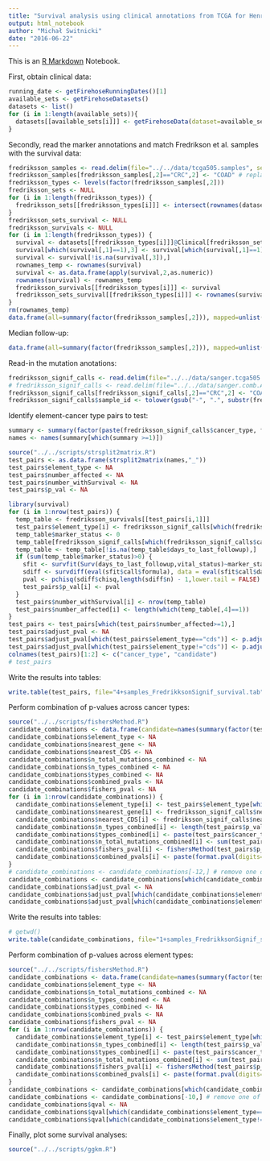```yaml
---
title: "Survival analysis using clinical annotations from TCGA for Henrik"
output: html_notebook
author: "Michał Switnicki"
date: "2016-06-22"
---
```

This is an [R Markdown](http://rmarkdown.rstudio.com) Notebook.

First, obtain clinical data:
```r
running_date <- getFirehoseRunningDates()[1]
available_sets <- getFirehoseDatasets()
datasets <- list()
for (i in 1:length(available_sets)){
  datasets[[available_sets[i]]] <- getFirehoseData(dataset=available_sets[i], runDate=running_date, forceDownload = TRUE, Clinic=TRUE)
}
```

Secondly, read the marker annotations and match Fredrikson et al. samples with the survival data:
```r
fredriksson_samples <- read.delim(file="../../data/tcga505.samples", sep="\t", col.names = c("sample_id", "cancer_type"), stringsAsFactors = F)
fredriksson_samples[fredriksson_samples[,2]=="CRC",2] <- "COAD" # replace CRC with updated TCGA symbol - COAD
fredriksson_types <- levels(factor(fredriksson_samples[,2]))
fredriksson_sets <- NULL
for (i in 1:length(fredriksson_types)) {
  fredriksson_sets[[fredriksson_types[i]]] <- intersect(rownames(datasets[[fredriksson_types[i]]]@Clinical), tolower(gsub("-", ".", substr(fredriksson_samples[fredriksson_samples[,2]==fredriksson_types[i],1],1,12))))
}
fredriksson_sets_survival <- NULL
fredriksson_survivals <- NULL
for (i in 1:length(fredriksson_types)) {
  survival <- datasets[[fredriksson_types[i]]]@Clinical[fredriksson_sets[[fredriksson_types[i]]],3:5]
  survival[which(survival[,1]==1),3] <- survival[which(survival[,1]==1),2]
  survival <- survival[!is.na(survival[,3]),]
  rownames_temp <- rownames(survival)
  survival <- as.data.frame(apply(survival,2,as.numeric))
  rownames(survival) <- rownames_temp
  fredriksson_survivals[[fredriksson_types[i]]] <- survival
  fredriksson_sets_survival[[fredriksson_types[i]]] <- rownames(survival[!is.na(survival[,3]),])
}
rm(rownames_temp)
data.frame(all=summary(factor(fredriksson_samples[,2])), mapped=unlist(lapply(fredriksson_sets, length)), with_survival_data=unlist(lapply(fredriksson_sets_survival, length)))
```
Median follow-up:
```r
data.frame(all=summary(factor(fredriksson_samples[,2])), mapped=unlist(lapply(fredriksson_sets, length)), with_survival_data=unlist(lapply(fredriksson_sets_survival, length)), median_follow_up=trunc(unlist(lapply(fredriksson_survivals, function(x) median(as.numeric(x[,3]))))))
```
Read-in the mutation anotations:
```r
fredriksson_signif_calls <- read.delim(file="../../data/sanger.tcga505.overlap.bed.intersect.uniq.gene", sep="\t", col.names = c("sample_id", "cancer_type", "element_ID", "element_type", "nearest_gene", "nearest_CDS"), stringsAsFactors = F) # original set
# fredriksson_signif_calls <- read.delim(file="../../data/sanger.comb.ABCDE.bh.A.0.25.bh.E.0.25.rank.gene.tf.cosmic.cancer.overlap.gene.recall.1.tcga505.uniq.bed.intersect.tcga505.uniq.gene", sep="\t", col.names = c("sample_id", "cancer_type", "element_ID", "element_type", "nearest_gene", "nearest_CDS"), stringsAsFactors = F) # new set, collapsed on genes
fredriksson_signif_calls[fredriksson_signif_calls[,2]=="CRC",2] <- "COAD" # replace CRC with updated TCGA symbol - COAD
fredriksson_signif_calls$sample_id <- tolower(gsub("-", ".", substr(fredriksson_signif_calls$sample_id, 1, 12)))
```
Identify element-cancer type pairs to test:
```r
summary <- summary(factor(paste(fredriksson_signif_calls$cancer_type, fredriksson_signif_calls$element_ID, sep="_")), maxsum=nrow(fredriksson_signif_calls))
names <- names(summary[which(summary >=1)])
```
```r
source("../../scripts/strsplit2matrix.R")
test_pairs <- as.data.frame(strsplit2matrix(names,"_"))
test_pairs$element_type <- NA
test_pairs$number_affected <- NA
test_pairs$number_withSurvival <- NA
test_pairs$p_val <- NA
```

```r
library(survival)
for (i in 1:nrow(test_pairs)) {
  temp_table <- fredriksson_survivals[[test_pairs[i,1]]]
  test_pairs$element_type[i] <- fredriksson_signif_calls[which(fredriksson_signif_calls$cancer_type==test_pairs[i,1] & fredriksson_signif_calls$element_ID==test_pairs[i,2])[1],4]
  temp_table$marker_status <- 0
  temp_table[fredriksson_signif_calls[which(fredriksson_signif_calls$cancer_type==test_pairs[i,1] & fredriksson_signif_calls$element_ID==test_pairs[i,2]),1],"marker_status"] <- 1
  temp_table <- temp_table[!is.na(temp_table$days_to_last_followup),]
  if (sum(temp_table$marker_status)>0) {
    sfit <- survfit(Surv(days_to_last_followup,vital_status)~marker_status, data=temp_table)
    sdiff <- survdiff(eval(sfit$call$formula), data = eval(sfit$call$data))
    pval <- pchisq(sdiff$chisq,length(sdiff$n) - 1,lower.tail = FALSE)
    test_pairs$p_val[i] <- pval
  }
  test_pairs$number_withSurvival[i] <- nrow(temp_table)
  test_pairs$number_affected[i] <- length(which(temp_table[,4]==1))
}
test_pairs <- test_pairs[which(test_pairs$number_affected>=1),]
test_pairs$adjust_pval <- NA
test_pairs$adjust_pval[which(test_pairs$element_type=="cds")] <- p.adjust(test_pairs$p_val[which(test_pairs$element_type=="cds")], method="BH")
test_pairs$adjust_pval[which(test_pairs$element_type!="cds")] <- p.adjust(test_pairs$p_val[which(test_pairs$element_type!="cds")], method="BH")
colnames(test_pairs)[1:2] <- c("cancer_type", "candidate")
# test_pairs
```
Write the results into tables:
```r
write.table(test_pairs, file="4+samples_FredrikksonSignif_survival.tab", sep="\t", quote=FALSE)
```
Perform combination of p-values across cancer types:
```r
source("../../scripts/fishersMethod.R")
candidate_combinations <- data.frame(candidate=names(summary(factor(test_pairs$candidate), maxsum=nrow(test_pairs))))
candidate_combinations$element_type <- NA
candidate_combinations$nearest_gene <- NA
candidate_combinations$nearest_CDS <- NA
candidate_combinations$n_total_mutations_combined <- NA
candidate_combinations$n_types_combined <- NA
candidate_combinations$types_combined <- NA
candidate_combinations$combined_pvals <- NA
candidate_combinations$fishers_pval <- NA
for (i in 1:nrow(candidate_combinations)) {
  candidate_combinations$element_type[i] <- test_pairs$element_type[which(test_pairs$candidate==candidate_combinations$candidate[i])[1]]
  candidate_combinations$nearest_gene[i] <- fredriksson_signif_calls$nearest_gene[which(fredriksson_signif_calls$element_ID==candidate_combinations$candidate[i])[1]]
  candidate_combinations$nearest_CDS[i] <- fredriksson_signif_calls$nearest_CDS[which(fredriksson_signif_calls$element_ID==candidate_combinations$candidate[i])[1]]
  candidate_combinations$n_types_combined[i] <- length(test_pairs$p_val[which(test_pairs$candidate==candidate_combinations$candidate[i])])
  candidate_combinations$types_combined[i] <- paste(test_pairs$cancer_type[which(test_pairs$candidate==candidate_combinations$candidate[i])],collapse=";")
  candidate_combinations$n_total_mutations_combined[i] <- sum(test_pairs$number_affected[which(test_pairs$candidate==candidate_combinations$candidate[i])])
  candidate_combinations$fishers_pval[i] <- fishersMethod(test_pairs$p_val[which(test_pairs$candidate==candidate_combinations$candidate[i])])
  candidate_combinations$combined_pvals[i] <- paste(format.pval(digits=3,test_pairs$p_val[which(test_pairs$candidate==candidate_combinations$candidate[i])]), collapse=";")
}
# candidate_combinations <- candidate_combinations[-12,] # remove one of TERT elements manually for now
candidate_combinations <- candidate_combinations[which(candidate_combinations$n_total_mutations_combined>=4),]
candidate_combinations$adjust_pval <- NA
candidate_combinations$adjust_pval[which(candidate_combinations$element_type=="cds")] <- p.adjust(candidate_combinations$fishers_pval[which(candidate_combinations$element_type=="cds")], method="BH")
candidate_combinations$adjust_pval[which(candidate_combinations$element_type!="cds")] <- p.adjust(candidate_combinations$fishers_pval[which(candidate_combinations$element_type!="cds")], method="BH")
```
Write the results into tables:
```r
# getwd()
write.table(candidate_combinations, file="1+samples_FredrikksonSignif_survival_acrossTypesCombinations.tab", sep="\t", quote=FALSE)
```
Perform combination of p-values across element types:
```r
source("../../scripts/fishersMethod.R")
candidate_combinations <- data.frame(candidate=names(summary(factor(test_pairs$candidate))))
candidate_combinations$element_type <- NA
candidate_combinations$n_total_mutations_combined <- NA
candidate_combinations$n_types_combined <- NA
candidate_combinations$types_combined <- NA
candidate_combinations$combined_pvals <- NA
candidate_combinations$fishers_pval <- NA
for (i in 1:nrow(candidate_combinations)) {
  candidate_combinations$element_type[i] <- test_pairs$element_type[which(test_pairs$candidate==candidate_combinations$candidate[i])[1]]
  candidate_combinations$n_types_combined[i] <- length(test_pairs$p_val[which(test_pairs$candidate==candidate_combinations$candidate[i])])
  candidate_combinations$types_combined[i] <- paste(test_pairs$cancer_type[which(test_pairs$candidate==candidate_combinations$candidate[i])],collapse=";")
  candidate_combinations$n_total_mutations_combined[i] <- sum(test_pairs$number_affected[which(test_pairs$candidate==candidate_combinations$candidate[i])])
  candidate_combinations$fishers_pval[i] <- fishersMethod(test_pairs$p_val[which(test_pairs$candidate==candidate_combinations$candidate[i])])
  candidate_combinations$combined_pvals[i] <- paste(format.pval(digits=3,test_pairs$p_val[which(test_pairs$candidate==candidate_combinations$candidate[i])]), collapse=";")
}
candidate_combinations <- candidate_combinations[which(candidate_combinations$n_types_combined>1),]
candidate_combinations <- candidate_combinations[-10,] # remove one of TERT elements manually for now
candidate_combinations$qval <- NA
candidate_combinations$qval[which(candidate_combinations$element_type=="cds")] <- p.adjust(candidate_combinations$fishers_pval[which(candidate_combinations$element_type=="cds")], method="BH")
candidate_combinations$qval[which(candidate_combinations$element_type!="cds")] <- p.adjust(candidate_combinations$fishers_pval[which(candidate_combinations$element_type!="cds")], method="BH")

```

Finally, plot some survival analyses:
```r
source("../../scripts/ggkm.R")

```
